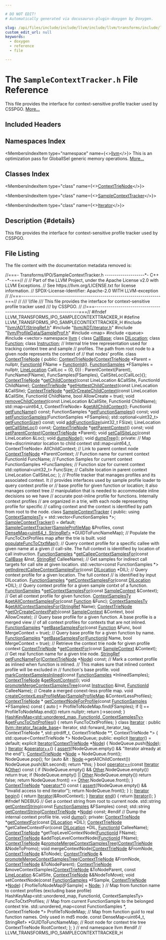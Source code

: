 ```yaml
---

# DO NOT EDIT!
# Automatically generated via docusaurus-plugin-doxygen by Doxygen.

slug: /api/files/include/include/llvm/include/llvm/transforms/include/llvm/transforms/ipo/samplecontexttracker-h
custom_edit_url: null
keywords:
  - doxygen
  - reference
  - file

---
```





# The `SampleContextTracker.h` File Reference

<DoxygenPage pluginConfig={pluginConfig}>

This file provides the interface for context-sensitive profile tracker used by CSSPGO. <a href="#details">More...</a>

## Included Headers

<IncludesList>
<IncludesListItem
  filePath="llvm/ADT/StringRef.h"
  permalink="/docs/api/files/include/include/llvm/include/llvm/adt/stringref-h"
  isLocal="true" />
<IncludesListItem
  filePath="llvm/ADT/iterator.h"
  permalink="/docs/api/files/include/include/llvm/include/llvm/adt/iterator-h"
  isLocal="true" />
<IncludesListItem
  filePath="llvm/ProfileData/SampleProf.h"
  permalink="/docs/api/files/include/include/llvm/include/llvm/profiledata/sampleprof-h"
  isLocal="true" />
<IncludesListItem
  filePath="map"
  permalink=""
  isLocal="false" />
<IncludesListItem
  filePath="queue"
  permalink=""
  isLocal="false" />
<IncludesListItem
  filePath="vector"
  permalink=""
  isLocal="false" />
</IncludesList>

## Namespaces Index

<MembersIndex>

<MembersIndexItem
  type="namespace"
  name={<><a href="/docs/api/namespaces/llvm">llvm</a></>}>
This is an optimization pass for GlobalISel generic memory operations. <a href="/docs/api/namespaces/llvm/#details">More...</a>
</MembersIndexItem>

</MembersIndex>

## Classes Index

<MembersIndex>

<MembersIndexItem
  type="class"
  name={<><a href="/docs/api/classes/llvm/contexttrienode">ContextTrieNode</a></>}>
</MembersIndexItem>

<MembersIndexItem
  type="class"
  name={<><a href="/docs/api/classes/llvm/samplecontexttracker">SampleContextTracker</a></>}>
</MembersIndexItem>

<MembersIndexItem
  type="class"
  name={<><a href="/docs/api/classes/llvm/samplecontexttracker/iterator">Iterator</a></>}>
</MembersIndexItem>

</MembersIndex>

## Description {#details}

This file provides the interface for context-sensitive profile tracker used by CSSPGO.

## File Listing

The file content with the documentation metadata removed is:

<ProgramListing>

<Link id="l00001" /><CodeLine lineNumber="1"><Highlight kind="comment">//===- Transforms/IPO/SampleContextTracker.h --------------------&#42;- C++ -&#42;-===//</Highlight><Highlight kind="normal"></Highlight></CodeLine>
<Link id="l00002" /><CodeLine lineNumber="2"><Highlight kind="normal"></Highlight><Highlight kind="comment">//</Highlight><Highlight kind="normal"></Highlight></CodeLine>
<Link id="l00003" /><CodeLine lineNumber="3"><Highlight kind="normal"></Highlight><Highlight kind="comment">// Part of the LLVM Project, under the Apache License v2.0 with LLVM Exceptions.</Highlight><Highlight kind="normal"></Highlight></CodeLine>
<Link id="l00004" /><CodeLine lineNumber="4"><Highlight kind="normal"></Highlight><Highlight kind="comment">// See https://llvm.org/LICENSE.txt for license information.</Highlight><Highlight kind="normal"></Highlight></CodeLine>
<Link id="l00005" /><CodeLine lineNumber="5"><Highlight kind="normal"></Highlight><Highlight kind="comment">// SPDX-License-Identifier: Apache-2.0 WITH LLVM-exception</Highlight><Highlight kind="normal"></Highlight></CodeLine>
<Link id="l00006" /><CodeLine lineNumber="6"><Highlight kind="normal"></Highlight><Highlight kind="comment">//</Highlight><Highlight kind="normal"></Highlight></CodeLine>
<Link id="l00007" /><CodeLine lineNumber="7"><Highlight kind="normal"></Highlight><Highlight kind="comment">//===----------------------------------------------------------------------===//</Highlight><Highlight kind="normal"></Highlight></CodeLine>
<Link id="l00008" /><CodeLine lineNumber="8"><Highlight kind="normal"></Highlight><Highlight kind="comment">//</Highlight><Highlight kind="comment"></Highlight></CodeLine>
<Link id="l00009" /><CodeLine lineNumber="9"><Highlight kind="comment">/// \\file</Highlight></CodeLine>
<Link id="l00010" /><CodeLine lineNumber="10"><Highlight kind="comment">/// This file provides the interface for context-sensitive profile tracker used</Highlight></CodeLine>
<Link id="l00011" /><CodeLine lineNumber="11"><Highlight kind="comment">/// by CSSPGO.</Highlight><Highlight kind="normal"></Highlight></CodeLine>
<Link id="l00012" /><CodeLine lineNumber="12"><Highlight kind="normal"></Highlight><Highlight kind="comment">//</Highlight><Highlight kind="normal"></Highlight></CodeLine>
<Link id="l00013" /><CodeLine lineNumber="13"><Highlight kind="normal"></Highlight><Highlight kind="comment">//===----------------------------------------------------------------------===//</Highlight><Highlight kind="normal"></Highlight></CodeLine>
<Link id="l00014" /><CodeLine lineNumber="14"><Highlight kind="normal"></Highlight></CodeLine>
<Link id="l00015" /><CodeLine lineNumber="15"><Highlight kind="normal"></Highlight><Highlight kind="preprocessor">#ifndef LLVM&#95;TRANSFORMS&#95;IPO&#95;SAMPLECONTEXTTRACKER&#95;H</Highlight><Highlight kind="normal"></Highlight></CodeLine>
<Link id="l00016" /><CodeLine lineNumber="16"><Highlight kind="normal"></Highlight><Highlight kind="preprocessor">#define LLVM&#95;TRANSFORMS&#95;IPO&#95;SAMPLECONTEXTTRACKER&#95;H</Highlight><Highlight kind="normal"></Highlight></CodeLine>
<Link id="l00017" /><CodeLine lineNumber="17"><Highlight kind="normal"></Highlight></CodeLine>
<Link id="l00018" /><CodeLine lineNumber="18"><Highlight kind="normal"></Highlight><Highlight kind="preprocessor">#include &quot;<a href="/docs/api/files/include/include/llvm/include/llvm/adt/stringref-h">llvm/ADT/StringRef.h</a>&quot;</Highlight><Highlight kind="normal"></Highlight></CodeLine>
<Link id="l00019" /><CodeLine lineNumber="19"><Highlight kind="normal"></Highlight><Highlight kind="preprocessor">#include &quot;<a href="/docs/api/files/include/include/llvm/include/llvm/adt/iterator-h">llvm/ADT/iterator.h</a>&quot;</Highlight><Highlight kind="normal"></Highlight></CodeLine>
<Link id="l00020" /><CodeLine lineNumber="20"><Highlight kind="normal"></Highlight><Highlight kind="preprocessor">#include &quot;<a href="/docs/api/files/include/include/llvm/include/llvm/profiledata/sampleprof-h">llvm/ProfileData/SampleProf.h</a>&quot;</Highlight><Highlight kind="normal"></Highlight></CodeLine>
<Link id="l00021" /><CodeLine lineNumber="21"><Highlight kind="normal"></Highlight><Highlight kind="preprocessor">#include &lt;map&gt;</Highlight><Highlight kind="normal"></Highlight></CodeLine>
<Link id="l00022" /><CodeLine lineNumber="22"><Highlight kind="normal"></Highlight><Highlight kind="preprocessor">#include &lt;queue&gt;</Highlight><Highlight kind="normal"></Highlight></CodeLine>
<Link id="l00023" /><CodeLine lineNumber="23"><Highlight kind="normal"></Highlight><Highlight kind="preprocessor">#include &lt;vector&gt;</Highlight><Highlight kind="normal"></Highlight></CodeLine>
<Link id="l00024" /><CodeLine lineNumber="24"><Highlight kind="normal"></Highlight></CodeLine>
<Link id="l00025" /><CodeLine lineNumber="25"><Highlight kind="normal"></Highlight><Highlight kind="keyword">namespace </Highlight><Highlight kind="normal"><a href="/docs/api/namespaces/llvm">llvm</a> &#123;</Highlight></CodeLine>
<Link id="l00026" /><CodeLine lineNumber="26"><Highlight kind="normal"></Highlight><Highlight kind="keyword">class </Highlight><Highlight kind="normal"><a href="/docs/api/classes/llvm/callbase">CallBase</a>;</Highlight></CodeLine>
<Link id="l00027" /><CodeLine lineNumber="27"><Highlight kind="normal"></Highlight><Highlight kind="keyword">class </Highlight><Highlight kind="normal"><a href="/docs/api/classes/llvm/dilocation">DILocation</a>;</Highlight></CodeLine>
<Link id="l00028" /><CodeLine lineNumber="28"><Highlight kind="normal"></Highlight><Highlight kind="keyword">class </Highlight><Highlight kind="normal"><a href="/docs/api/classes/llvm/function">Function</a>;</Highlight></CodeLine>
<Link id="l00029" /><CodeLine lineNumber="29"><Highlight kind="normal"></Highlight><Highlight kind="keyword">class </Highlight><Highlight kind="normal"><a href="/docs/api/classes/llvm/instruction">Instruction</a>;</Highlight></CodeLine>
<Link id="l00030" /><CodeLine lineNumber="30"><Highlight kind="normal"></Highlight></CodeLine>
<Link id="l00031" /><CodeLine lineNumber="31"><Highlight kind="normal"></Highlight><Highlight kind="comment">// Internal trie tree representation used for tracking context tree and sample</Highlight><Highlight kind="normal"></Highlight></CodeLine>
<Link id="l00032" /><CodeLine lineNumber="32"><Highlight kind="normal"></Highlight><Highlight kind="comment">// profiles. The path from root node to a given node represents the context of</Highlight><Highlight kind="normal"></Highlight></CodeLine>
<Link id="l00033" /><CodeLine lineNumber="33"><Highlight kind="normal"></Highlight><Highlight kind="comment">// that nodes&#39; profile.</Highlight><Highlight kind="normal"></Highlight></CodeLine>
<Link id="l00034" /><CodeLine lineNumber="34" lineLink="/docs/api/classes/llvm/contexttrienode"><Highlight kind="normal"></Highlight><Highlight kind="keyword">class </Highlight><Highlight kind="normal"><a href="/docs/api/classes/llvm/contexttrienode/#ad99cc0c31b712fcf6713422c0354c0e9">ContextTrieNode</a> &#123;</Highlight></CodeLine>
<Link id="l00035" /><CodeLine lineNumber="35"><Highlight kind="normal"></Highlight><Highlight kind="keyword">public</Highlight><Highlight kind="normal">:</Highlight></CodeLine>
<Link id="l00036" /><CodeLine lineNumber="36" lineLink="/docs/api/classes/llvm/contexttrienode/#ad99cc0c31b712fcf6713422c0354c0e9"><Highlight kind="normal">  <a href="/docs/api/classes/llvm/contexttrienode/#ad99cc0c31b712fcf6713422c0354c0e9">ContextTrieNode</a>(<a href="/docs/api/classes/llvm/contexttrienode/#ad99cc0c31b712fcf6713422c0354c0e9">ContextTrieNode</a> &#42;Parent = </Highlight><Highlight kind="keyword">nullptr</Highlight><Highlight kind="normal">,</Highlight></CodeLine>
<Link id="l00037" /><CodeLine lineNumber="37"><Highlight kind="normal">                  <a href="/docs/api/classes/llvm/sampleprof/functionid">FunctionId</a> FName = <a href="/docs/api/classes/llvm/sampleprof/functionid">FunctionId</a>(),</Highlight></CodeLine>
<Link id="l00038" /><CodeLine lineNumber="38"><Highlight kind="normal">                  <a href="/docs/api/classes/llvm/sampleprof/functionsamples">FunctionSamples</a> &#42;FSamples = </Highlight><Highlight kind="keyword">nullptr</Highlight><Highlight kind="normal">,</Highlight></CodeLine>
<Link id="l00039" /><CodeLine lineNumber="39"><Highlight kind="normal">                  <a href="/docs/api/structs/llvm/sampleprof/linelocation">LineLocation</a> CallLoc = &#123;0, 0&#125;)</Highlight></CodeLine>
<Link id="l00040" /><CodeLine lineNumber="40"><Highlight kind="normal">      : ParentContext(Parent), FuncName(FName), FuncSamples(FSamples),</Highlight></CodeLine>
<Link id="l00041" /><CodeLine lineNumber="41"><Highlight kind="normal">        CallSiteLoc(CallLoc)&#123;&#125;;</Highlight></CodeLine>
<Link id="l00042" /><CodeLine lineNumber="42"><Highlight kind="normal">  <a href="/docs/api/classes/llvm/contexttrienode/#ad99cc0c31b712fcf6713422c0354c0e9">ContextTrieNode</a> &#42;<a href="/docs/api/classes/llvm/contexttrienode/#ab05fd0aa0f2a966006e4b4bd448617e7">getChildContext</a>(</Highlight><Highlight kind="keyword">const</Highlight><Highlight kind="normal"> LineLocation &amp;CallSite,</Highlight></CodeLine>
<Link id="l00043" /><CodeLine lineNumber="43"><Highlight kind="normal">                                   FunctionId ChildName);</Highlight></CodeLine>
<Link id="l00044" /><CodeLine lineNumber="44"><Highlight kind="normal">  <a href="/docs/api/classes/llvm/contexttrienode/#ad99cc0c31b712fcf6713422c0354c0e9">ContextTrieNode</a> &#42;<a href="/docs/api/classes/llvm/contexttrienode/#a53db652fc4a21c80c9094604ee15c334">getHottestChildContext</a>(</Highlight><Highlight kind="keyword">const</Highlight><Highlight kind="normal"> LineLocation &amp;CallSite);</Highlight></CodeLine>
<Link id="l00045" /><CodeLine lineNumber="45"><Highlight kind="normal">  <a href="/docs/api/classes/llvm/contexttrienode/#ad99cc0c31b712fcf6713422c0354c0e9">ContextTrieNode</a> &#42;<a href="/docs/api/classes/llvm/contexttrienode/#a0aa47b79624491957a2ba676d69bd886">getOrCreateChildContext</a>(</Highlight><Highlight kind="keyword">const</Highlight><Highlight kind="normal"> LineLocation &amp;CallSite,</Highlight></CodeLine>
<Link id="l00046" /><CodeLine lineNumber="46"><Highlight kind="normal">                                           FunctionId ChildName,</Highlight></CodeLine>
<Link id="l00047" /><CodeLine lineNumber="47"><Highlight kind="normal">                                           </Highlight><Highlight kind="keywordtype">bool</Highlight><Highlight kind="normal"> AllowCreate = </Highlight><Highlight kind="keyword">true</Highlight><Highlight kind="normal">);</Highlight></CodeLine>
<Link id="l00048" /><CodeLine lineNumber="48"><Highlight kind="normal">  </Highlight><Highlight kind="keywordtype">void</Highlight><Highlight kind="normal"> <a href="/docs/api/classes/llvm/contexttrienode/#a77604ff4be17a6eb893f38f8e57d437a">removeChildContext</a>(</Highlight><Highlight kind="keyword">const</Highlight><Highlight kind="normal"> LineLocation &amp;CallSite, FunctionId ChildName);</Highlight></CodeLine>
<Link id="l00049" /><CodeLine lineNumber="49"><Highlight kind="normal">  std::map&lt;uint64&#95;t, ContextTrieNode&gt; &amp;<a href="/docs/api/classes/llvm/contexttrienode/#a0f957c3b9a4c1c915ff992784abea057">getAllChildContext</a>();</Highlight></CodeLine>
<Link id="l00050" /><CodeLine lineNumber="50"><Highlight kind="normal">  FunctionId <a href="/docs/api/classes/llvm/contexttrienode/#a8e8b7da0d22a72878bbaee1cca8bf5a1">getFuncName</a>() </Highlight><Highlight kind="keyword">const</Highlight><Highlight kind="normal">;</Highlight></CodeLine>
<Link id="l00051" /><CodeLine lineNumber="51"><Highlight kind="normal">  FunctionSamples &#42;<a href="/docs/api/classes/llvm/contexttrienode/#a247f427d8cb89802a69482144f937aaf">getFunctionSamples</a>() </Highlight><Highlight kind="keyword">const</Highlight><Highlight kind="normal">;</Highlight></CodeLine>
<Link id="l00052" /><CodeLine lineNumber="52"><Highlight kind="normal">  </Highlight><Highlight kind="keywordtype">void</Highlight><Highlight kind="normal"> <a href="/docs/api/classes/llvm/contexttrienode/#ac12abae83b7ced7abcade7bc0c1b791a">setFunctionSamples</a>(FunctionSamples &#42;FSamples);</Highlight></CodeLine>
<Link id="l00053" /><CodeLine lineNumber="53"><Highlight kind="normal">  std::optional&lt;uint32&#95;t&gt; <a href="/docs/api/classes/llvm/contexttrienode/#a3a6c65e5b3512f5973981d812400d7ad">getFunctionSize</a>() </Highlight><Highlight kind="keyword">const</Highlight><Highlight kind="normal">;</Highlight></CodeLine>
<Link id="l00054" /><CodeLine lineNumber="54"><Highlight kind="normal">  </Highlight><Highlight kind="keywordtype">void</Highlight><Highlight kind="normal"> <a href="/docs/api/classes/llvm/contexttrienode/#a8a0942f739b9b53953d448ebcff86f62">addFunctionSize</a>(uint32&#95;t FSize);</Highlight></CodeLine>
<Link id="l00055" /><CodeLine lineNumber="55"><Highlight kind="normal">  LineLocation <a href="/docs/api/classes/llvm/contexttrienode/#a225eff054e4076aff7702dd9369d0541">getCallSiteLoc</a>() </Highlight><Highlight kind="keyword">const</Highlight><Highlight kind="normal">;</Highlight></CodeLine>
<Link id="l00056" /><CodeLine lineNumber="56"><Highlight kind="normal">  <a href="/docs/api/classes/llvm/contexttrienode/#ad99cc0c31b712fcf6713422c0354c0e9">ContextTrieNode</a> &#42;<a href="/docs/api/classes/llvm/contexttrienode/#ab8bf97f262edd3ba302dc33322d8df9a">getParentContext</a>() </Highlight><Highlight kind="keyword">const</Highlight><Highlight kind="normal">;</Highlight></CodeLine>
<Link id="l00057" /><CodeLine lineNumber="57"><Highlight kind="normal">  </Highlight><Highlight kind="keywordtype">void</Highlight><Highlight kind="normal"> <a href="/docs/api/classes/llvm/contexttrienode/#a59fc5483fdf80df68af01f91ff84c1f4">setParentContext</a>(<a href="/docs/api/classes/llvm/contexttrienode/#ad99cc0c31b712fcf6713422c0354c0e9">ContextTrieNode</a> &#42;Parent);</Highlight></CodeLine>
<Link id="l00058" /><CodeLine lineNumber="58"><Highlight kind="normal">  </Highlight><Highlight kind="keywordtype">void</Highlight><Highlight kind="normal"> <a href="/docs/api/classes/llvm/contexttrienode/#a1c286e600646df09f49833c4d86410bf">setCallSiteLoc</a>(</Highlight><Highlight kind="keyword">const</Highlight><Highlight kind="normal"> LineLocation &amp;Loc);</Highlight></CodeLine>
<Link id="l00059" /><CodeLine lineNumber="59"><Highlight kind="normal">  </Highlight><Highlight kind="keywordtype">void</Highlight><Highlight kind="normal"> <a href="/docs/api/classes/llvm/contexttrienode/#a7093e7044301e523f3ce925334f12823">dumpNode</a>();</Highlight></CodeLine>
<Link id="l00060" /><CodeLine lineNumber="60"><Highlight kind="normal">  </Highlight><Highlight kind="keywordtype">void</Highlight><Highlight kind="normal"> <a href="/docs/api/classes/llvm/contexttrienode/#a81ea229aabd3a896f030b02f875bf748">dumpTree</a>();</Highlight></CodeLine>
<Link id="l00061" /><CodeLine lineNumber="61"><Highlight kind="normal"></Highlight></CodeLine>
<Link id="l00062" /><CodeLine lineNumber="62"><Highlight kind="normal"></Highlight><Highlight kind="keyword">private</Highlight><Highlight kind="normal">:</Highlight></CodeLine>
<Link id="l00063" /><CodeLine lineNumber="63"><Highlight kind="normal">  </Highlight><Highlight kind="comment">// Map line+discriminator location to child context</Highlight><Highlight kind="normal"></Highlight></CodeLine>
<Link id="l00064" /><CodeLine lineNumber="64"><Highlight kind="normal">  std::map&lt;uint64&#95;t, ContextTrieNode&gt; AllChildContext;</Highlight></CodeLine>
<Link id="l00065" /><CodeLine lineNumber="65"><Highlight kind="normal"></Highlight></CodeLine>
<Link id="l00066" /><CodeLine lineNumber="66"><Highlight kind="normal">  </Highlight><Highlight kind="comment">// Link to parent context node</Highlight><Highlight kind="normal"></Highlight></CodeLine>
<Link id="l00067" /><CodeLine lineNumber="67"><Highlight kind="normal">  <a href="/docs/api/classes/llvm/contexttrienode/#ad99cc0c31b712fcf6713422c0354c0e9">ContextTrieNode</a> &#42;ParentContext;</Highlight></CodeLine>
<Link id="l00068" /><CodeLine lineNumber="68"><Highlight kind="normal"></Highlight></CodeLine>
<Link id="l00069" /><CodeLine lineNumber="69"><Highlight kind="normal">  </Highlight><Highlight kind="comment">// Function name for current context</Highlight><Highlight kind="normal"></Highlight></CodeLine>
<Link id="l00070" /><CodeLine lineNumber="70"><Highlight kind="normal">  FunctionId FuncName;</Highlight></CodeLine>
<Link id="l00071" /><CodeLine lineNumber="71"><Highlight kind="normal"></Highlight></CodeLine>
<Link id="l00072" /><CodeLine lineNumber="72"><Highlight kind="normal">  </Highlight><Highlight kind="comment">// Function Samples for current context</Highlight><Highlight kind="normal"></Highlight></CodeLine>
<Link id="l00073" /><CodeLine lineNumber="73"><Highlight kind="normal">  FunctionSamples &#42;FuncSamples;</Highlight></CodeLine>
<Link id="l00074" /><CodeLine lineNumber="74"><Highlight kind="normal"></Highlight></CodeLine>
<Link id="l00075" /><CodeLine lineNumber="75"><Highlight kind="normal">  </Highlight><Highlight kind="comment">// Function size for current context</Highlight><Highlight kind="normal"></Highlight></CodeLine>
<Link id="l00076" /><CodeLine lineNumber="76"><Highlight kind="normal">  std::optional&lt;uint32&#95;t&gt; FuncSize;</Highlight></CodeLine>
<Link id="l00077" /><CodeLine lineNumber="77"><Highlight kind="normal"></Highlight></CodeLine>
<Link id="l00078" /><CodeLine lineNumber="78"><Highlight kind="normal">  </Highlight><Highlight kind="comment">// Callsite location in parent context</Highlight><Highlight kind="normal"></Highlight></CodeLine>
<Link id="l00079" /><CodeLine lineNumber="79"><Highlight kind="normal">  LineLocation CallSiteLoc;</Highlight></CodeLine>
<Link id="l00080" /><CodeLine lineNumber="80"><Highlight kind="normal">&#125;;</Highlight></CodeLine>
<Link id="l00081" /><CodeLine lineNumber="81"><Highlight kind="normal"></Highlight></CodeLine>
<Link id="l00082" /><CodeLine lineNumber="82"><Highlight kind="normal"></Highlight><Highlight kind="comment">// Profile tracker that manages profiles and its associated context. It</Highlight><Highlight kind="normal"></Highlight></CodeLine>
<Link id="l00083" /><CodeLine lineNumber="83"><Highlight kind="normal"></Highlight><Highlight kind="comment">// provides interfaces used by sample profile loader to query context profile or</Highlight><Highlight kind="normal"></Highlight></CodeLine>
<Link id="l00084" /><CodeLine lineNumber="84"><Highlight kind="normal"></Highlight><Highlight kind="comment">// base profile for given function or location; it also manages context tree</Highlight><Highlight kind="normal"></Highlight></CodeLine>
<Link id="l00085" /><CodeLine lineNumber="85"><Highlight kind="normal"></Highlight><Highlight kind="comment">// manipulation that is needed to accommodate inline decisions so we have</Highlight><Highlight kind="normal"></Highlight></CodeLine>
<Link id="l00086" /><CodeLine lineNumber="86"><Highlight kind="normal"></Highlight><Highlight kind="comment">// accurate post-inline profile for functions. Internally context profiles</Highlight><Highlight kind="normal"></Highlight></CodeLine>
<Link id="l00087" /><CodeLine lineNumber="87"><Highlight kind="normal"></Highlight><Highlight kind="comment">// are organized in a trie, with each node representing profile for specific</Highlight><Highlight kind="normal"></Highlight></CodeLine>
<Link id="l00088" /><CodeLine lineNumber="88"><Highlight kind="normal"></Highlight><Highlight kind="comment">// calling context and the context is identified by path from root to the node.</Highlight><Highlight kind="normal"></Highlight></CodeLine>
<Link id="l00089" /><CodeLine lineNumber="89" lineLink="/docs/api/classes/llvm/samplecontexttracker"><Highlight kind="normal"></Highlight><Highlight kind="keyword">class </Highlight><Highlight kind="normal"><a href="/docs/api/classes/llvm/samplecontexttracker/#af52a487243093c41b1250ff0f5d25f10">SampleContextTracker</a> &#123;</Highlight></CodeLine>
<Link id="l00090" /><CodeLine lineNumber="90"><Highlight kind="normal"></Highlight><Highlight kind="keyword">public</Highlight><Highlight kind="normal">:</Highlight></CodeLine>
<Link id="l00091" /><CodeLine lineNumber="91" lineLink="/docs/api/classes/llvm/samplecontexttracker/#a7a9b7d80dcef95b2edf085460d5980ae"><Highlight kind="normal">  </Highlight><Highlight kind="keyword">using </Highlight><Highlight kind="normal"><a href="/docs/api/classes/llvm/samplecontexttracker/#a7a9b7d80dcef95b2edf085460d5980ae">ContextSamplesTy</a> = std::vector&lt;FunctionSamples &#42;&gt;;</Highlight></CodeLine>
<Link id="l00092" /><CodeLine lineNumber="92"><Highlight kind="normal"></Highlight></CodeLine>
<Link id="l00093" /><CodeLine lineNumber="93" lineLink="/docs/api/classes/llvm/samplecontexttracker/#af52a487243093c41b1250ff0f5d25f10"><Highlight kind="normal">  <a href="/docs/api/classes/llvm/samplecontexttracker/#af52a487243093c41b1250ff0f5d25f10">SampleContextTracker</a>() = </Highlight><Highlight kind="keywordflow">default</Highlight><Highlight kind="normal">;</Highlight></CodeLine>
<Link id="l00094" /><CodeLine lineNumber="94"><Highlight kind="normal">  <a href="/docs/api/classes/llvm/samplecontexttracker/#af52a487243093c41b1250ff0f5d25f10">SampleContextTracker</a>(<a href="/docs/api/classes/llvm/sampleprof/sampleprofilemap">SampleProfileMap</a> &amp;Profiles,</Highlight></CodeLine>
<Link id="l00095" /><CodeLine lineNumber="95"><Highlight kind="normal">                       </Highlight><Highlight kind="keyword">const</Highlight><Highlight kind="normal"> <a href="/docs/api/classes/llvm/densemap">DenseMap&lt;uint64&#95;t, StringRef&gt;</a> &#42;GUIDToFuncNameMap);</Highlight></CodeLine>
<Link id="l00096" /><CodeLine lineNumber="96"><Highlight kind="normal">  </Highlight><Highlight kind="comment">// Populate the FuncToCtxtProfiles map after the trie is built.</Highlight><Highlight kind="normal"></Highlight></CodeLine>
<Link id="l00097" /><CodeLine lineNumber="97"><Highlight kind="normal">  </Highlight><Highlight kind="keywordtype">void</Highlight><Highlight kind="normal"> <a href="/docs/api/classes/llvm/samplecontexttracker/#a3f0ac0cd0b840c490d896fd333c79c51">populateFuncToCtxtMap</a>();</Highlight></CodeLine>
<Link id="l00098" /><CodeLine lineNumber="98"><Highlight kind="normal">  </Highlight><Highlight kind="comment">// Query context profile for a specific callee with given name at a given</Highlight><Highlight kind="normal"></Highlight></CodeLine>
<Link id="l00099" /><CodeLine lineNumber="99"><Highlight kind="normal">  </Highlight><Highlight kind="comment">// call-site. The full context is identified by location of call instruction.</Highlight><Highlight kind="normal"></Highlight></CodeLine>
<Link id="l00100" /><CodeLine lineNumber="100"><Highlight kind="normal">  <a href="/docs/api/classes/llvm/sampleprof/functionsamples">FunctionSamples</a> &#42;<a href="/docs/api/classes/llvm/samplecontexttracker/#af9a5eace41510a920670a82474022c7a">getCalleeContextSamplesFor</a>(</Highlight><Highlight kind="keyword">const</Highlight><Highlight kind="normal"> <a href="/docs/api/classes/llvm/callbase">CallBase</a> &amp;Inst,</Highlight></CodeLine>
<Link id="l00101" /><CodeLine lineNumber="101"><Highlight kind="normal">                                              <a href="/docs/api/classes/llvm/stringref">StringRef</a> CalleeName);</Highlight></CodeLine>
<Link id="l00102" /><CodeLine lineNumber="102"><Highlight kind="normal">  </Highlight><Highlight kind="comment">// Get samples for indirect call targets for call site at given location.</Highlight><Highlight kind="normal"></Highlight></CodeLine>
<Link id="l00103" /><CodeLine lineNumber="103"><Highlight kind="normal">  std::vector&lt;const FunctionSamples &#42;&gt;</Highlight></CodeLine>
<Link id="l00104" /><CodeLine lineNumber="104"><Highlight kind="normal">  <a href="/docs/api/classes/llvm/samplecontexttracker/#af2c5a7cbd593261dc632d06d8225c04d">getIndirectCalleeContextSamplesFor</a>(</Highlight><Highlight kind="keyword">const</Highlight><Highlight kind="normal"> <a href="/docs/api/classes/llvm/dilocation">DILocation</a> &#42;DIL);</Highlight></CodeLine>
<Link id="l00105" /><CodeLine lineNumber="105"><Highlight kind="normal">  </Highlight><Highlight kind="comment">// Query context profile for a given location. The full context</Highlight><Highlight kind="normal"></Highlight></CodeLine>
<Link id="l00106" /><CodeLine lineNumber="106"><Highlight kind="normal">  </Highlight><Highlight kind="comment">// is identified by input DILocation.</Highlight><Highlight kind="normal"></Highlight></CodeLine>
<Link id="l00107" /><CodeLine lineNumber="107"><Highlight kind="normal">  <a href="/docs/api/classes/llvm/sampleprof/functionsamples">FunctionSamples</a> &#42;<a href="/docs/api/classes/llvm/samplecontexttracker/#a75bd919afb45ef334b6e8fa723d4beb5">getContextSamplesFor</a>(</Highlight><Highlight kind="keyword">const</Highlight><Highlight kind="normal"> <a href="/docs/api/classes/llvm/dilocation">DILocation</a> &#42;DIL);</Highlight></CodeLine>
<Link id="l00108" /><CodeLine lineNumber="108"><Highlight kind="normal">  </Highlight><Highlight kind="comment">// Query context profile for a given sample contxt of a function.</Highlight><Highlight kind="normal"></Highlight></CodeLine>
<Link id="l00109" /><CodeLine lineNumber="109"><Highlight kind="normal">  <a href="/docs/api/classes/llvm/sampleprof/functionsamples">FunctionSamples</a> &#42;<a href="/docs/api/classes/llvm/samplecontexttracker/#a75bd919afb45ef334b6e8fa723d4beb5">getContextSamplesFor</a>(</Highlight><Highlight kind="keyword">const</Highlight><Highlight kind="normal"> <a href="/docs/api/classes/llvm/sampleprof/samplecontext">SampleContext</a> &amp;Context);</Highlight></CodeLine>
<Link id="l00110" /><CodeLine lineNumber="110"><Highlight kind="normal">  </Highlight><Highlight kind="comment">// Get all context profile for given function.</Highlight><Highlight kind="normal"></Highlight></CodeLine>
<Link id="l00111" /><CodeLine lineNumber="111"><Highlight kind="normal">  <a href="/docs/api/classes/llvm/samplecontexttracker/#a7a9b7d80dcef95b2edf085460d5980ae">ContextSamplesTy</a> &amp;<a href="/docs/api/classes/llvm/samplecontexttracker/#a83f63b9731fdab5bde79ae70ece636b9">getAllContextSamplesFor</a>(</Highlight><Highlight kind="keyword">const</Highlight><Highlight kind="normal"> <a href="/docs/api/classes/llvm/function">Function</a> &amp;Func);</Highlight></CodeLine>
<Link id="l00112" /><CodeLine lineNumber="112"><Highlight kind="normal">  <a href="/docs/api/classes/llvm/samplecontexttracker/#a7a9b7d80dcef95b2edf085460d5980ae">ContextSamplesTy</a> &amp;<a href="/docs/api/classes/llvm/samplecontexttracker/#a83f63b9731fdab5bde79ae70ece636b9">getAllContextSamplesFor</a>(<a href="/docs/api/classes/llvm/stringref">StringRef</a> Name);</Highlight></CodeLine>
<Link id="l00113" /><CodeLine lineNumber="113"><Highlight kind="normal">  <a href="/docs/api/classes/llvm/contexttrienode">ContextTrieNode</a> &#42;<a href="/docs/api/classes/llvm/samplecontexttracker/#a29ace6547e20981299820eb3779ceb51">getOrCreateContextPath</a>(</Highlight><Highlight kind="keyword">const</Highlight><Highlight kind="normal"> <a href="/docs/api/classes/llvm/sampleprof/samplecontext">SampleContext</a> &amp;Context,</Highlight></CodeLine>
<Link id="l00114" /><CodeLine lineNumber="114"><Highlight kind="normal">                                          </Highlight><Highlight kind="keywordtype">bool</Highlight><Highlight kind="normal"> AllowCreate);</Highlight></CodeLine>
<Link id="l00115" /><CodeLine lineNumber="115"><Highlight kind="normal">  </Highlight><Highlight kind="comment">// Query base profile for a given function. A base profile is a merged view</Highlight><Highlight kind="normal"></Highlight></CodeLine>
<Link id="l00116" /><CodeLine lineNumber="116"><Highlight kind="normal">  </Highlight><Highlight kind="comment">// of all context profiles for contexts that are not inlined.</Highlight><Highlight kind="normal"></Highlight></CodeLine>
<Link id="l00117" /><CodeLine lineNumber="117"><Highlight kind="normal">  <a href="/docs/api/classes/llvm/sampleprof/functionsamples">FunctionSamples</a> &#42;<a href="/docs/api/classes/llvm/samplecontexttracker/#a0b4a3e47e33b66648a8b870f6182c1f2">getBaseSamplesFor</a>(</Highlight><Highlight kind="keyword">const</Highlight><Highlight kind="normal"> <a href="/docs/api/classes/llvm/function">Function</a> &amp;Func,</Highlight></CodeLine>
<Link id="l00118" /><CodeLine lineNumber="118"><Highlight kind="normal">                                     </Highlight><Highlight kind="keywordtype">bool</Highlight><Highlight kind="normal"> MergeContext = </Highlight><Highlight kind="keyword">true</Highlight><Highlight kind="normal">);</Highlight></CodeLine>
<Link id="l00119" /><CodeLine lineNumber="119"><Highlight kind="normal">  </Highlight><Highlight kind="comment">// Query base profile for a given function by name.</Highlight><Highlight kind="normal"></Highlight></CodeLine>
<Link id="l00120" /><CodeLine lineNumber="120"><Highlight kind="normal">  <a href="/docs/api/classes/llvm/sampleprof/functionsamples">FunctionSamples</a> &#42;<a href="/docs/api/classes/llvm/samplecontexttracker/#a0b4a3e47e33b66648a8b870f6182c1f2">getBaseSamplesFor</a>(<a href="/docs/api/classes/llvm/sampleprof/functionid">FunctionId</a> Name,</Highlight></CodeLine>
<Link id="l00121" /><CodeLine lineNumber="121"><Highlight kind="normal">                                     </Highlight><Highlight kind="keywordtype">bool</Highlight><Highlight kind="normal"> MergeContext = </Highlight><Highlight kind="keyword">true</Highlight><Highlight kind="normal">);</Highlight></CodeLine>
<Link id="l00122" /><CodeLine lineNumber="122"><Highlight kind="normal">  </Highlight><Highlight kind="comment">// Retrieve the context trie node for given profile context</Highlight><Highlight kind="normal"></Highlight></CodeLine>
<Link id="l00123" /><CodeLine lineNumber="123"><Highlight kind="normal">  <a href="/docs/api/classes/llvm/contexttrienode">ContextTrieNode</a> &#42;<a href="/docs/api/classes/llvm/samplecontexttracker/#afabf889a9ec8cf67e7fbd0cbb4896114">getContextFor</a>(</Highlight><Highlight kind="keyword">const</Highlight><Highlight kind="normal"> <a href="/docs/api/classes/llvm/sampleprof/samplecontext">SampleContext</a> &amp;Context);</Highlight></CodeLine>
<Link id="l00124" /><CodeLine lineNumber="124"><Highlight kind="normal">  </Highlight><Highlight kind="comment">// Get real function name for a given trie node.</Highlight><Highlight kind="normal"></Highlight></CodeLine>
<Link id="l00125" /><CodeLine lineNumber="125"><Highlight kind="normal">  <a href="/docs/api/classes/llvm/stringref">StringRef</a> <a href="/docs/api/classes/llvm/samplecontexttracker/#a38619f3c2ad3874334865ce9543c03c6">getFuncNameFor</a>(<a href="/docs/api/classes/llvm/contexttrienode">ContextTrieNode</a> &#42;<a href="/docs/api/classes/node">Node</a>) </Highlight><Highlight kind="keyword">const</Highlight><Highlight kind="normal">;</Highlight></CodeLine>
<Link id="l00126" /><CodeLine lineNumber="126"><Highlight kind="normal">  </Highlight><Highlight kind="comment">// Mark a context profile as inlined when function is inlined.</Highlight><Highlight kind="normal"></Highlight></CodeLine>
<Link id="l00127" /><CodeLine lineNumber="127"><Highlight kind="normal">  </Highlight><Highlight kind="comment">// This makes sure that inlined context profile will be excluded in</Highlight><Highlight kind="normal"></Highlight></CodeLine>
<Link id="l00128" /><CodeLine lineNumber="128"><Highlight kind="normal">  </Highlight><Highlight kind="comment">// function&#39;s base profile.</Highlight><Highlight kind="normal"></Highlight></CodeLine>
<Link id="l00129" /><CodeLine lineNumber="129"><Highlight kind="normal">  </Highlight><Highlight kind="keywordtype">void</Highlight><Highlight kind="normal"> <a href="/docs/api/classes/llvm/samplecontexttracker/#aa144b495aee60da309a023d554952ac9">markContextSamplesInlined</a>(</Highlight><Highlight kind="keyword">const</Highlight><Highlight kind="normal"> <a href="/docs/api/classes/llvm/sampleprof/functionsamples">FunctionSamples</a> &#42;InlinedSamples);</Highlight></CodeLine>
<Link id="l00130" /><CodeLine lineNumber="130"><Highlight kind="normal">  <a href="/docs/api/classes/llvm/contexttrienode">ContextTrieNode</a> &amp;<a href="/docs/api/classes/llvm/samplecontexttracker/#a42ff5d19f024e956412b151ae3a095ec">getRootContext</a>();</Highlight></CodeLine>
<Link id="l00131" /><CodeLine lineNumber="131"><Highlight kind="normal">  </Highlight><Highlight kind="keywordtype">void</Highlight><Highlight kind="normal"> <a href="/docs/api/classes/llvm/samplecontexttracker/#a03cbc7841d2552fcd7639666975fa13c">promoteMergeContextSamplesTree</a>(</Highlight><Highlight kind="keyword">const</Highlight><Highlight kind="normal"> <a href="/docs/api/classes/llvm/instruction">Instruction</a> &amp;Inst,</Highlight></CodeLine>
<Link id="l00132" /><CodeLine lineNumber="132"><Highlight kind="normal">                                      <a href="/docs/api/classes/llvm/sampleprof/functionid">FunctionId</a> CalleeName);</Highlight></CodeLine>
<Link id="l00133" /><CodeLine lineNumber="133"><Highlight kind="normal"></Highlight></CodeLine>
<Link id="l00134" /><CodeLine lineNumber="134"><Highlight kind="normal">  </Highlight><Highlight kind="comment">// Create a merged conext-less profile map.</Highlight><Highlight kind="normal"></Highlight></CodeLine>
<Link id="l00135" /><CodeLine lineNumber="135"><Highlight kind="normal">  </Highlight><Highlight kind="keywordtype">void</Highlight><Highlight kind="normal"> <a href="/docs/api/classes/llvm/samplecontexttracker/#ac5b41c4e8db4215ef2a11b40cca0525d">createContextLessProfileMap</a>(<a href="/docs/api/classes/llvm/sampleprof/sampleprofilemap">SampleProfileMap</a> &amp;ContextLessProfiles);</Highlight></CodeLine>
<Link id="l00136" /><CodeLine lineNumber="136"><Highlight kind="normal">  <a href="/docs/api/classes/llvm/contexttrienode">ContextTrieNode</a> &#42;</Highlight></CodeLine>
<Link id="l00137" /><CodeLine lineNumber="137" lineLink="/docs/api/classes/llvm/samplecontexttracker/#a7484455941088a1d51ad0cb28671fc9c"><Highlight kind="normal">  <a href="/docs/api/classes/llvm/samplecontexttracker/#a7484455941088a1d51ad0cb28671fc9c">getContextNodeForProfile</a>(</Highlight><Highlight kind="keyword">const</Highlight><Highlight kind="normal"> <a href="/docs/api/classes/llvm/sampleprof/functionsamples">FunctionSamples</a> &#42;FSamples)</Highlight><Highlight kind="keyword"> const </Highlight><Highlight kind="normal">&#123;</Highlight></CodeLine>
<Link id="l00138" /><CodeLine lineNumber="138"><Highlight kind="normal">    </Highlight><Highlight kind="keyword">auto</Highlight><Highlight kind="normal"> <a href="/docs/api/files/lib/lib/support/md5-cpp/#ac0eafdc9ee161b71e7af98af736952fd">I</a> = ProfileToNodeMap.find(FSamples);</Highlight></CodeLine>
<Link id="l00139" /><CodeLine lineNumber="139"><Highlight kind="normal">    </Highlight><Highlight kind="keywordflow">if</Highlight><Highlight kind="normal"> (<a href="/docs/api/files/lib/lib/support/md5-cpp/#ac0eafdc9ee161b71e7af98af736952fd">I</a> == ProfileToNodeMap.end())</Highlight></CodeLine>
<Link id="l00140" /><CodeLine lineNumber="140"><Highlight kind="normal">      </Highlight><Highlight kind="keywordflow">return</Highlight><Highlight kind="normal"> </Highlight><Highlight kind="keyword">nullptr</Highlight><Highlight kind="normal">;</Highlight></CodeLine>
<Link id="l00141" /><CodeLine lineNumber="141"><Highlight kind="normal">    </Highlight><Highlight kind="keywordflow">return</Highlight><Highlight kind="normal"> <a href="/docs/api/files/lib/lib/support/md5-cpp/#ac0eafdc9ee161b71e7af98af736952fd">I</a>-&gt;second;</Highlight></CodeLine>
<Link id="l00142" /><CodeLine lineNumber="142"><Highlight kind="normal">  &#125;</Highlight></CodeLine>
<Link id="l00143" /><CodeLine lineNumber="143"><Highlight kind="normal">  <a href="/docs/api/classes/llvm/sampleprof/hashkeymap">HashKeyMap&lt;std::unordered&#95;map, FunctionId, ContextSamplesTy&gt;</a></Highlight></CodeLine>
<Link id="l00144" /><CodeLine lineNumber="144" lineLink="/docs/api/classes/llvm/samplecontexttracker/#a3148fcffe222bd1965a28fecde75ee4d"><Highlight kind="normal">      &amp;<a href="/docs/api/classes/llvm/samplecontexttracker/#a3148fcffe222bd1965a28fecde75ee4d">getFuncToCtxtProfiles</a>() &#123;</Highlight></CodeLine>
<Link id="l00145" /><CodeLine lineNumber="145"><Highlight kind="normal">    </Highlight><Highlight kind="keywordflow">return</Highlight><Highlight kind="normal"> FuncToCtxtProfiles;</Highlight></CodeLine>
<Link id="l00146" /><CodeLine lineNumber="146"><Highlight kind="normal">  &#125;</Highlight></CodeLine>
<Link id="l00147" /><CodeLine lineNumber="147"><Highlight kind="normal"></Highlight></CodeLine>
<Link id="l00148" /><CodeLine lineNumber="148" lineLink="/docs/api/classes/llvm/samplecontexttracker/iterator"><Highlight kind="normal">  </Highlight><Highlight kind="keyword">class </Highlight><Highlight kind="normal"><a href="/docs/api/classes/llvm/samplecontexttracker/iterator/#a6aa46fae42f28010bc0fb3dc2f9039b5">Iterator</a> : </Highlight><Highlight kind="keyword">public</Highlight><Highlight kind="normal"> <a href="/docs/api/classes/llvm/iterator-facade-base">llvm::iterator&#95;facade&#95;base</a>&lt;</Highlight></CodeLine>
<Link id="l00149" /><CodeLine lineNumber="149"><Highlight kind="normal">                       Iterator, std::forward&#95;iterator&#95;tag, ContextTrieNode &#42;,</Highlight></CodeLine>
<Link id="l00150" /><CodeLine lineNumber="150"><Highlight kind="normal">                       std::ptrdiff&#95;t, ContextTrieNode &#42;&#42;, ContextTrieNode &#42;&gt; &#123;</Highlight></CodeLine>
<Link id="l00151" /><CodeLine lineNumber="151"><Highlight kind="normal">    std::queue&lt;ContextTrieNode &#42;&gt; NodeQueue;</Highlight></CodeLine>
<Link id="l00152" /><CodeLine lineNumber="152"><Highlight kind="normal"></Highlight></CodeLine>
<Link id="l00153" /><CodeLine lineNumber="153"><Highlight kind="normal">  </Highlight><Highlight kind="keyword">public</Highlight><Highlight kind="normal">:</Highlight></CodeLine>
<Link id="l00154" /><CodeLine lineNumber="154" lineLink="/docs/api/classes/llvm/samplecontexttracker/iterator/#a6aa46fae42f28010bc0fb3dc2f9039b5"><Highlight kind="normal">    </Highlight><Highlight kind="keyword">explicit</Highlight><Highlight kind="normal"> <a href="/docs/api/classes/llvm/samplecontexttracker/iterator/#a6aa46fae42f28010bc0fb3dc2f9039b5">Iterator</a>() = </Highlight><Highlight kind="keywordflow">default</Highlight><Highlight kind="normal">;</Highlight></CodeLine>
<Link id="l00155" /><CodeLine lineNumber="155" lineLink="/docs/api/classes/llvm/samplecontexttracker/iterator/#a8d7e143a0d4a55bd8a3ecef3824a629a"><Highlight kind="normal">    </Highlight><Highlight kind="keyword">explicit</Highlight><Highlight kind="normal"> <a href="/docs/api/classes/llvm/samplecontexttracker/iterator/#a8d7e143a0d4a55bd8a3ecef3824a629a">Iterator</a>(<a href="/docs/api/classes/llvm/contexttrienode">ContextTrieNode</a> &#42;<a href="/docs/api/classes/node">Node</a>) &#123; NodeQueue.push(<a href="/docs/api/classes/node">Node</a>); &#125;</Highlight></CodeLine>
<Link id="l00156" /><CodeLine lineNumber="156" lineLink="/docs/api/classes/llvm/samplecontexttracker/iterator/#adfeacc62848aa8ed4bc4658ebd4d3591"><Highlight kind="normal">    <a href="/docs/api/classes/llvm/samplecontexttracker/iterator/#a6aa46fae42f28010bc0fb3dc2f9039b5">Iterator</a> &amp;<a href="/docs/api/classes/llvm/samplecontexttracker/iterator/#adfeacc62848aa8ed4bc4658ebd4d3591">operator++</a>() &#123;</Highlight></CodeLine>
<Link id="l00157" /><CodeLine lineNumber="157"><Highlight kind="normal">      <a href="/docs/api/files/lib/lib/target/lib/target/amdgpu/silowercontrolflow-cpp/#a4868c5d81c5ccc98c47aeab6244346a0">assert</a>(!NodeQueue.empty() &amp;&amp; </Highlight><Highlight kind="stringliteral">&quot;Iterator already at the end&quot;</Highlight><Highlight kind="normal">);</Highlight></CodeLine>
<Link id="l00158" /><CodeLine lineNumber="158"><Highlight kind="normal">      <a href="/docs/api/classes/llvm/contexttrienode">ContextTrieNode</a> &#42;<a href="/docs/api/classes/node">Node</a> = NodeQueue.front();</Highlight></CodeLine>
<Link id="l00159" /><CodeLine lineNumber="159"><Highlight kind="normal">      NodeQueue.pop();</Highlight></CodeLine>
<Link id="l00160" /><CodeLine lineNumber="160"><Highlight kind="normal">      </Highlight><Highlight kind="keywordflow">for</Highlight><Highlight kind="normal"> (</Highlight><Highlight kind="keyword">auto</Highlight><Highlight kind="normal"> &amp;It : <a href="/docs/api/classes/node">Node</a>-&gt;getAllChildContext())</Highlight></CodeLine>
<Link id="l00161" /><CodeLine lineNumber="161"><Highlight kind="normal">        NodeQueue.push(&amp;It.second);</Highlight></CodeLine>
<Link id="l00162" /><CodeLine lineNumber="162"><Highlight kind="normal">      </Highlight><Highlight kind="keywordflow">return</Highlight><Highlight kind="normal"> &#42;</Highlight><Highlight kind="keyword">this</Highlight><Highlight kind="normal">;</Highlight></CodeLine>
<Link id="l00163" /><CodeLine lineNumber="163"><Highlight kind="normal">    &#125;</Highlight></CodeLine>
<Link id="l00164" /><CodeLine lineNumber="164"><Highlight kind="normal"></Highlight></CodeLine>
<Link id="l00165" /><CodeLine lineNumber="165" lineLink="/docs/api/classes/llvm/samplecontexttracker/iterator/#a9ac0e48658e937f937aec3f31ff4dfc6"><Highlight kind="normal">    </Highlight><Highlight kind="keywordtype">bool</Highlight><Highlight kind="normal"> <a href="/docs/api/classes/llvm/samplecontexttracker/iterator/#a9ac0e48658e937f937aec3f31ff4dfc6">operator==</a>(</Highlight><Highlight kind="keyword">const</Highlight><Highlight kind="normal"> <a href="/docs/api/classes/llvm/samplecontexttracker/iterator/#a6aa46fae42f28010bc0fb3dc2f9039b5">Iterator</a> &amp;<a href="/docs/api/namespaces/llvm/#a9eb4f5b98b70ee4fab9614ed58282c1fa6311ae17c1ee52b36e68aaf4ad066387">Other</a>)</Highlight><Highlight kind="keyword"> const </Highlight><Highlight kind="normal">&#123;</Highlight></CodeLine>
<Link id="l00166" /><CodeLine lineNumber="166"><Highlight kind="normal">      </Highlight><Highlight kind="keywordflow">if</Highlight><Highlight kind="normal"> (NodeQueue.empty() &amp;&amp; <a href="/docs/api/namespaces/llvm/#a9eb4f5b98b70ee4fab9614ed58282c1fa6311ae17c1ee52b36e68aaf4ad066387">Other</a>.NodeQueue.empty())</Highlight></CodeLine>
<Link id="l00167" /><CodeLine lineNumber="167"><Highlight kind="normal">        </Highlight><Highlight kind="keywordflow">return</Highlight><Highlight kind="normal"> </Highlight><Highlight kind="keyword">true</Highlight><Highlight kind="normal">;</Highlight></CodeLine>
<Link id="l00168" /><CodeLine lineNumber="168"><Highlight kind="normal">      </Highlight><Highlight kind="keywordflow">if</Highlight><Highlight kind="normal"> (NodeQueue.empty() || <a href="/docs/api/namespaces/llvm/#a9eb4f5b98b70ee4fab9614ed58282c1fa6311ae17c1ee52b36e68aaf4ad066387">Other</a>.NodeQueue.empty())</Highlight></CodeLine>
<Link id="l00169" /><CodeLine lineNumber="169"><Highlight kind="normal">        </Highlight><Highlight kind="keywordflow">return</Highlight><Highlight kind="normal"> </Highlight><Highlight kind="keyword">false</Highlight><Highlight kind="normal">;</Highlight></CodeLine>
<Link id="l00170" /><CodeLine lineNumber="170"><Highlight kind="normal">      </Highlight><Highlight kind="keywordflow">return</Highlight><Highlight kind="normal"> NodeQueue.front() == <a href="/docs/api/namespaces/llvm/#a9eb4f5b98b70ee4fab9614ed58282c1fa6311ae17c1ee52b36e68aaf4ad066387">Other</a>.NodeQueue.front();</Highlight></CodeLine>
<Link id="l00171" /><CodeLine lineNumber="171"><Highlight kind="normal">    &#125;</Highlight></CodeLine>
<Link id="l00172" /><CodeLine lineNumber="172"><Highlight kind="normal"></Highlight></CodeLine>
<Link id="l00173" /><CodeLine lineNumber="173" lineLink="/docs/api/classes/llvm/samplecontexttracker/iterator/#af2da63eebccd68b8e3b08127f079c566"><Highlight kind="normal">    <a href="/docs/api/classes/llvm/contexttrienode">ContextTrieNode</a> &#42;<a href="/docs/api/classes/llvm/samplecontexttracker/iterator/#af2da63eebccd68b8e3b08127f079c566">operator&#42;</a>()</Highlight><Highlight kind="keyword"> const </Highlight><Highlight kind="normal">&#123;</Highlight></CodeLine>
<Link id="l00174" /><CodeLine lineNumber="174"><Highlight kind="normal">      <a href="/docs/api/files/lib/lib/target/lib/target/amdgpu/silowercontrolflow-cpp/#a4868c5d81c5ccc98c47aeab6244346a0">assert</a>(!NodeQueue.empty() &amp;&amp; </Highlight><Highlight kind="stringliteral">&quot;Invalid access to end iterator&quot;</Highlight><Highlight kind="normal">);</Highlight></CodeLine>
<Link id="l00175" /><CodeLine lineNumber="175"><Highlight kind="normal">      </Highlight><Highlight kind="keywordflow">return</Highlight><Highlight kind="normal"> NodeQueue.front();</Highlight></CodeLine>
<Link id="l00176" /><CodeLine lineNumber="176"><Highlight kind="normal">    &#125;</Highlight></CodeLine>
<Link id="l00177" /><CodeLine lineNumber="177"><Highlight kind="normal">  &#125;;</Highlight></CodeLine>
<Link id="l00178" /><CodeLine lineNumber="178"><Highlight kind="normal"></Highlight></CodeLine>
<Link id="l00179" /><CodeLine lineNumber="179" lineLink="/docs/api/classes/llvm/samplecontexttracker/#a83752b2f27a46b7f0bea80368cbe84f0"><Highlight kind="normal">  <a href="/docs/api/classes/llvm/samplecontexttracker/iterator">Iterator</a> <a href="/docs/api/classes/llvm/samplecontexttracker/#a83752b2f27a46b7f0bea80368cbe84f0">begin</a>() &#123; </Highlight><Highlight kind="keywordflow">return</Highlight><Highlight kind="normal"> <a href="/docs/api/classes/llvm/samplecontexttracker/iterator">Iterator</a>(&amp;RootContext); &#125;</Highlight></CodeLine>
<Link id="l00180" /><CodeLine lineNumber="180" lineLink="/docs/api/classes/llvm/samplecontexttracker/#acc29a07e94a407a336aeab6086cd3d0e"><Highlight kind="normal">  <a href="/docs/api/classes/llvm/samplecontexttracker/iterator">Iterator</a> <a href="/docs/api/classes/llvm/samplecontexttracker/#acc29a07e94a407a336aeab6086cd3d0e">end</a>() &#123; </Highlight><Highlight kind="keywordflow">return</Highlight><Highlight kind="normal"> <a href="/docs/api/classes/llvm/samplecontexttracker/iterator">Iterator</a>(); &#125;</Highlight></CodeLine>
<Link id="l00181" /><CodeLine lineNumber="181"><Highlight kind="normal"></Highlight></CodeLine>
<Link id="l00182" /><CodeLine lineNumber="182"><Highlight kind="normal"></Highlight><Highlight kind="preprocessor">#ifndef NDEBUG</Highlight><Highlight kind="normal"></Highlight></CodeLine>
<Link id="l00183" /><CodeLine lineNumber="183"><Highlight kind="normal">  </Highlight><Highlight kind="comment">// Get a context string from root to current node.</Highlight><Highlight kind="normal"></Highlight></CodeLine>
<Link id="l00184" /><CodeLine lineNumber="184"><Highlight kind="normal">  std::string <a href="/docs/api/classes/llvm/samplecontexttracker/#a4ea9ecee021e761f0e7dda19d1641840">getContextString</a>(</Highlight><Highlight kind="keyword">const</Highlight><Highlight kind="normal"> <a href="/docs/api/classes/llvm/sampleprof/functionsamples">FunctionSamples</a> &amp;FSamples) </Highlight><Highlight kind="keyword">const</Highlight><Highlight kind="normal">;</Highlight></CodeLine>
<Link id="l00185" /><CodeLine lineNumber="185"><Highlight kind="normal">  std::string <a href="/docs/api/classes/llvm/samplecontexttracker/#a4ea9ecee021e761f0e7dda19d1641840">getContextString</a>(<a href="/docs/api/classes/llvm/contexttrienode">ContextTrieNode</a> &#42;<a href="/docs/api/classes/node">Node</a>) </Highlight><Highlight kind="keyword">const</Highlight><Highlight kind="normal">;</Highlight></CodeLine>
<Link id="l00186" /><CodeLine lineNumber="186"><Highlight kind="normal"></Highlight><Highlight kind="preprocessor">#endif</Highlight><Highlight kind="normal"></Highlight></CodeLine>
<Link id="l00187" /><CodeLine lineNumber="187"><Highlight kind="normal">  </Highlight><Highlight kind="comment">// Dump the internal context profile trie.</Highlight><Highlight kind="normal"></Highlight></CodeLine>
<Link id="l00188" /><CodeLine lineNumber="188"><Highlight kind="normal">  </Highlight><Highlight kind="keywordtype">void</Highlight><Highlight kind="normal"> <a href="/docs/api/classes/llvm/samplecontexttracker/#a7e92cc2ea24816c72aa10eda98125171">dump</a>();</Highlight></CodeLine>
<Link id="l00189" /><CodeLine lineNumber="189"><Highlight kind="normal"></Highlight></CodeLine>
<Link id="l00190" /><CodeLine lineNumber="190"><Highlight kind="normal"></Highlight><Highlight kind="keyword">private</Highlight><Highlight kind="normal">:</Highlight></CodeLine>
<Link id="l00191" /><CodeLine lineNumber="191"><Highlight kind="normal">  <a href="/docs/api/classes/llvm/contexttrienode">ContextTrieNode</a> &#42;<a href="/docs/api/classes/llvm/samplecontexttracker/#afabf889a9ec8cf67e7fbd0cbb4896114">getContextFor</a>(</Highlight><Highlight kind="keyword">const</Highlight><Highlight kind="normal"> <a href="/docs/api/classes/llvm/dilocation">DILocation</a> &#42;DIL);</Highlight></CodeLine>
<Link id="l00192" /><CodeLine lineNumber="192"><Highlight kind="normal">  <a href="/docs/api/classes/llvm/contexttrienode">ContextTrieNode</a> &#42;getCalleeContextFor(</Highlight><Highlight kind="keyword">const</Highlight><Highlight kind="normal"> <a href="/docs/api/classes/llvm/dilocation">DILocation</a> &#42;DIL,</Highlight></CodeLine>
<Link id="l00193" /><CodeLine lineNumber="193"><Highlight kind="normal">                                       <a href="/docs/api/classes/llvm/sampleprof/functionid">FunctionId</a> CalleeName);</Highlight></CodeLine>
<Link id="l00194" /><CodeLine lineNumber="194"><Highlight kind="normal">  <a href="/docs/api/classes/llvm/contexttrienode">ContextTrieNode</a> &#42;getTopLevelContextNode(<a href="/docs/api/classes/llvm/sampleprof/functionid">FunctionId</a> FName);</Highlight></CodeLine>
<Link id="l00195" /><CodeLine lineNumber="195"><Highlight kind="normal">  <a href="/docs/api/classes/llvm/contexttrienode">ContextTrieNode</a> &amp;addTopLevelContextNode(<a href="/docs/api/classes/llvm/sampleprof/functionid">FunctionId</a> FName);</Highlight></CodeLine>
<Link id="l00196" /><CodeLine lineNumber="196"><Highlight kind="normal">  <a href="/docs/api/classes/llvm/contexttrienode">ContextTrieNode</a> &amp;<a href="/docs/api/classes/llvm/samplecontexttracker/#a03cbc7841d2552fcd7639666975fa13c">promoteMergeContextSamplesTree</a>(<a href="/docs/api/classes/llvm/contexttrienode">ContextTrieNode</a> &amp;NodeToPromo);</Highlight></CodeLine>
<Link id="l00197" /><CodeLine lineNumber="197"><Highlight kind="normal">  </Highlight><Highlight kind="keywordtype">void</Highlight><Highlight kind="normal"> mergeContextNode(<a href="/docs/api/classes/llvm/contexttrienode">ContextTrieNode</a> &amp;FromNode, <a href="/docs/api/classes/llvm/contexttrienode">ContextTrieNode</a> &amp;ToNode);</Highlight></CodeLine>
<Link id="l00198" /><CodeLine lineNumber="198"><Highlight kind="normal">  <a href="/docs/api/classes/llvm/contexttrienode">ContextTrieNode</a> &amp;</Highlight></CodeLine>
<Link id="l00199" /><CodeLine lineNumber="199"><Highlight kind="normal">  <a href="/docs/api/classes/llvm/samplecontexttracker/#a03cbc7841d2552fcd7639666975fa13c">promoteMergeContextSamplesTree</a>(<a href="/docs/api/classes/llvm/contexttrienode">ContextTrieNode</a> &amp;FromNode,</Highlight></CodeLine>
<Link id="l00200" /><CodeLine lineNumber="200"><Highlight kind="normal">                                 <a href="/docs/api/classes/llvm/contexttrienode">ContextTrieNode</a> &amp;ToNodeParent);</Highlight></CodeLine>
<Link id="l00201" /><CodeLine lineNumber="201"><Highlight kind="normal">  <a href="/docs/api/classes/llvm/contexttrienode">ContextTrieNode</a> &amp;moveContextSamples(<a href="/docs/api/classes/llvm/contexttrienode">ContextTrieNode</a> &amp;ToNodeParent,</Highlight></CodeLine>
<Link id="l00202" /><CodeLine lineNumber="202"><Highlight kind="normal">                                      </Highlight><Highlight kind="keyword">const</Highlight><Highlight kind="normal"> <a href="/docs/api/structs/llvm/sampleprof/linelocation">LineLocation</a> &amp;CallSite,</Highlight></CodeLine>
<Link id="l00203" /><CodeLine lineNumber="203"><Highlight kind="normal">                                      <a href="/docs/api/classes/llvm/contexttrienode">ContextTrieNode</a> &amp;&amp;NodeToMove);</Highlight></CodeLine>
<Link id="l00204" /><CodeLine lineNumber="204"><Highlight kind="normal">  </Highlight><Highlight kind="keywordtype">void</Highlight><Highlight kind="normal"> setContextNode(</Highlight><Highlight kind="keyword">const</Highlight><Highlight kind="normal"> <a href="/docs/api/classes/llvm/sampleprof/functionsamples">FunctionSamples</a> &#42;FSample, <a href="/docs/api/classes/llvm/contexttrienode">ContextTrieNode</a> &#42;<a href="/docs/api/classes/node">Node</a>) &#123;</Highlight></CodeLine>
<Link id="l00205" /><CodeLine lineNumber="205"><Highlight kind="normal">    ProfileToNodeMap&#91;FSample&#93; = <a href="/docs/api/classes/node">Node</a>;</Highlight></CodeLine>
<Link id="l00206" /><CodeLine lineNumber="206"><Highlight kind="normal">  &#125;</Highlight></CodeLine>
<Link id="l00207" /><CodeLine lineNumber="207"><Highlight kind="normal">  </Highlight><Highlight kind="comment">// Map from function name to context profiles (excluding base profile)</Highlight><Highlight kind="normal"></Highlight></CodeLine>
<Link id="l00208" /><CodeLine lineNumber="208"><Highlight kind="normal">  HashKeyMap&lt;std::unordered&#95;map, FunctionId, ContextSamplesTy&gt;</Highlight></CodeLine>
<Link id="l00209" /><CodeLine lineNumber="209"><Highlight kind="normal">      FuncToCtxtProfiles;</Highlight></CodeLine>
<Link id="l00210" /><CodeLine lineNumber="210"><Highlight kind="normal"></Highlight></CodeLine>
<Link id="l00211" /><CodeLine lineNumber="211"><Highlight kind="normal">  </Highlight><Highlight kind="comment">// Map from current FunctionSample to the belonged context trie.</Highlight><Highlight kind="normal"></Highlight></CodeLine>
<Link id="l00212" /><CodeLine lineNumber="212"><Highlight kind="normal">  std::unordered&#95;map&lt;const FunctionSamples &#42;, ContextTrieNode &#42;&gt;</Highlight></CodeLine>
<Link id="l00213" /><CodeLine lineNumber="213"><Highlight kind="normal">      ProfileToNodeMap;</Highlight></CodeLine>
<Link id="l00214" /><CodeLine lineNumber="214"><Highlight kind="normal"></Highlight></CodeLine>
<Link id="l00215" /><CodeLine lineNumber="215"><Highlight kind="normal">  </Highlight><Highlight kind="comment">// Map from function guid to real function names. Only used in md5 mode.</Highlight><Highlight kind="normal"></Highlight></CodeLine>
<Link id="l00216" /><CodeLine lineNumber="216"><Highlight kind="normal">  </Highlight><Highlight kind="keyword">const</Highlight><Highlight kind="normal"> DenseMap&lt;uint64&#95;t, StringRef&gt; &#42;GUIDToFuncNameMap;</Highlight></CodeLine>
<Link id="l00217" /><CodeLine lineNumber="217"><Highlight kind="normal"></Highlight></CodeLine>
<Link id="l00218" /><CodeLine lineNumber="218"><Highlight kind="normal">  </Highlight><Highlight kind="comment">// Root node for context trie tree</Highlight><Highlight kind="normal"></Highlight></CodeLine>
<Link id="l00219" /><CodeLine lineNumber="219"><Highlight kind="normal">  ContextTrieNode RootContext;</Highlight></CodeLine>
<Link id="l00220" /><CodeLine lineNumber="220"><Highlight kind="normal">&#125;;</Highlight></CodeLine>
<Link id="l00221" /><CodeLine lineNumber="221"><Highlight kind="normal"></Highlight></CodeLine>
<Link id="l00222" /><CodeLine lineNumber="222"><Highlight kind="normal">&#125; </Highlight><Highlight kind="comment">// end namespace llvm</Highlight><Highlight kind="normal"></Highlight></CodeLine>
<Link id="l00223" /><CodeLine lineNumber="223"><Highlight kind="normal"></Highlight><Highlight kind="preprocessor">#endif </Highlight><Highlight kind="comment">// LLVM&#95;TRANSFORMS&#95;IPO&#95;SAMPLECONTEXTTRACKER&#95;H</Highlight><Highlight kind="normal"></Highlight></CodeLine>

</ProgramListing>


</DoxygenPage>
